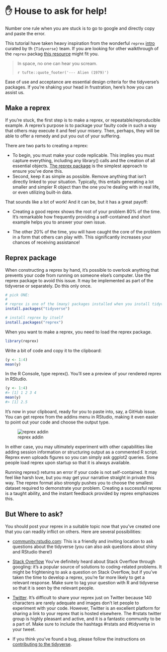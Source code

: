# ✋ House to ask for  help!

Number one rule when you are stuck is to go to google and directly copy and paste the error.

This tutorial have taken heavy inspiration from the wonderful `reprex` [intro](https://www.tidyverse.org/help/) curated by th `{Tidyverse}` team. If you are looking for other walkthrough of the `reprex` packag [this resource](https://reprex.tidyverse.org/articles/magic-reprex.html) might fit you.

> In space, no one can hear you scream.
>
> `r tufte::quote_footer('--- Alien (1979)')`

Ease of use and acceptance are essential design criteria for the tidyverse's packages. If you're shaking your head in frustration, here's how you can assist us.

## Make a reprex

If you're stuck, the first step is to make a reprex, or repeatable/reproducible example. A reprex's purpose is to package your faulty code in such a way that others may execute it and feel your misery. Then, perhaps, they will be able to offer a remedy and put you out of your suffering.

There are two parts to creating a reprex:

- To begin, you must make your code replicable. This implies you must capture everything, including any library() calls and the creation of all essential objects. [The reprex package](#reprex-pkg) is the simplest approach to ensure you've done this.
- Second, keep it as simple as possible. Remove anything that isn't directly linked to your situation. Typically, this entails generating a lot smaller and simpler R object than the one you're dealing with in real life, or even utilizing built-in data.

That sounds like a lot of work! And it can be, but it has a great payoff:

- Creating a good reprex shows the root of your problem 80% of the time. It's remarkable how frequently providing a self-contained and short example helps you to answer your own issue.

- The other 20% of the time, you will have caught the core of the problem in a form that others can play with. This significantly increases your chances of receiving assistance!


## Reprex package {#reprex-pkg}

When constructing a reprex by hand, it's possible to overlook anything that prevents your code from running on someone else's computer. Use the reprex package to avoid this issue. It may be implemented as part of the tidyverse or separately. Do this only once.

```r

# pick ONE:
# 
# reprex is one of the (many) packages installed when you install tidyverse
install.packages("tidyverse")

# install reprex by itself
install.packages("reprex")

```

When you want to make a reprex, you need to load the reprex package.

```r
library(reprex)
```

Write a bit of code and copy it to the clipboard:


```r
(y <- 1:4)
mean(y)
```

In the R Console, type reprex(). You'll see a preview of your rendered reprex in RStudio.

```r
(y <- 1:4)
#> [1] 1 2 3 4
mean(y)
#> [1] 2.5

```

It's now in your clipboard, ready for you to paste into, say, a GitHub issue. You can get reprex from the addins menu in RStudio, making it even easier to point out your code and choose the output type.

![reprex addin](images/reprex-addins-menu.png)


In either case, you may ultimately experiment with other capabilities like adding session information or structuring output as a commented R script. Reprex even uploads figures so you can simply ask ggplot2 queries. Some people load reprex upon startup so that it is always available.

Running reprex() returns an error if your code is not self-contained. It may feel like harsh love, but you may get your narrative straight in private this way. The reprex format also strongly pushes you to choose the smallest dataset required to demonstrate your problem. Creating a successful reprex is a taught ability, and the instant feedback provided by reprex emphasizes this.

## But Where to ask?

You should post your reprex in a suitable topic now that you've created one that you can readily inflict on others. Here are several possibilities:

- [community.rstudio.com](https://community.rstudio.com/): This is a friendly and inviting location to ask questions about the tidyverse (you can also ask questions about shiny and RStudio there!)

- [Stack Overflow](https://stackoverflow.com/) You've definitely heard about Stack Overflow through googling: it's a popular source of solutions to coding-related problems. It might be frightening to ask a question on Stack Overflow, but if you've taken the time to develop a reprex, you're far more likely to get a relevant response. Make sure to tag your question with R and tidyverse so that it is seen by the relevant people.

- [Twitter](https://twitter.com/home). It's difficult to share your reprex just on Twitter because 140 characters are rarely adequate and images don't let people to experiment with your code. However, Twitter is an excellent platform for sharing a link to your reprex that is hosted elsewhere. The #rstats twitter group is highly pleasant and active, and it is a fantastic community to be a part of. Make sure to include the hashtags #rstats and #tidyverse in your tweet.

- If you think you’ve found a bug, please follow the instructions on [contributing to the tidyverse](https://www.tidyverse.org/contribute/#issues).


